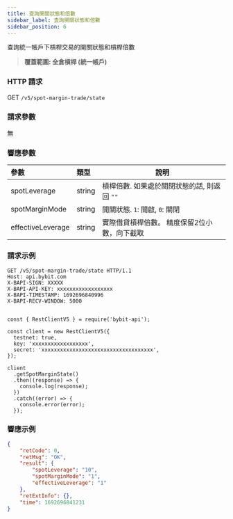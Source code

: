 ```yaml
---
title: 查詢開關狀態和倍數
sidebar_label: 查詢開關狀態和倍數
sidebar_position: 6
---
```

查詢統一帳戶下槓桿交易的開關狀態和槓桿倍數
> **覆蓋範圍: 全倉槓桿 (統一帳戶)**

### HTTP 請求
GET `/v5/spot-margin-trade/state`

### 請求參數
無

### 響應參數
| 參數 | 類型 | 說明|
|:----- |:-----|----- |
|spotLeverage |string |槓桿倍數. 如果處於關閉狀態的話, 則返回 `""` |
|spotMarginMode |string |開關狀態. `1`: 開啟, `0`: 關閉|
|effectiveLeverage |string |實際借貸槓桿倍數。 精度保留2位小數，向下截取|

### 請求示例

<Tabs groupId="programming-languages">
<TabItem value="http" label="HTTP">

```http
GET /v5/spot-margin-trade/state HTTP/1.1
Host: api.bybit.com
X-BAPI-SIGN: XXXXX
X-BAPI-API-KEY: xxxxxxxxxxxxxxxxxx
X-BAPI-TIMESTAMP: 1692696840996
X-BAPI-RECV-WINDOW: 5000
```

</TabItem>
<TabItem value="python" label="Python">

```python

```

</TabItem>

<TabItem value="Node" label="Node.js">

```n4js
const { RestClientV5 } = require('bybit-api');

const client = new RestClientV5({
  testnet: true,
  key: 'xxxxxxxxxxxxxxxxxx',
  secret: 'xxxxxxxxxxxxxxxxxxxxxxxxxxxxxxxxxxxx',
});

client
  .getSpotMarginState()
  .then((response) => {
    console.log(response);
  })
  .catch((error) => {
    console.error(error);
  });
```

</TabItem>
</Tabs>

### 響應示例

```json
{
    "retCode": 0,
    "retMsg": "OK",
    "result": {
        "spotLeverage": "10",
        "spotMarginMode": "1",
        "effectiveLeverage": "1"
    },
    "retExtInfo": {},
    "time": 1692696841231
}
```
